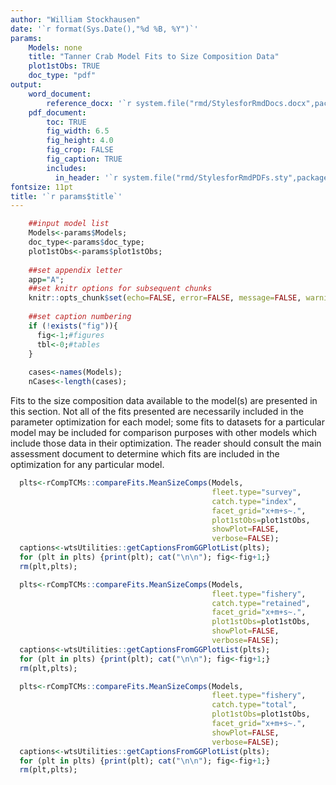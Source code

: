 ```yaml
---
author: "William Stockhausen"
date: '`r format(Sys.Date(),"%d %B, %Y")`'
params: 
    Models: none
    title: "Tanner Crab Model Fits to Size Composition Data" 
    plot1stObs: TRUE
    doc_type: "pdf"
output: 
    word_document: 
        reference_docx: '`r system.file("rmd/StylesforRmdDocs.docx",package="wtsUtilities")`'
    pdf_document: 
        toc: TRUE
        fig_width: 6.5
        fig_height: 4.0
        fig_crop: FALSE
        fig_caption: TRUE
        includes:
          in_header: '`r system.file("rmd/StylesforRmdPDFs.sty",package="wtsUtilities")`'
fontsize: 11pt
title: '`r params$title`'
---
```


```r
    ##input model list
    Models<-params$Models;
    doc_type<-params$doc_type;
    plot1stObs<-params$plot1stObs;
    
    ##set appendix letter
    app="A";
    ##set knitr options for subsequent chunks
    knitr::opts_chunk$set(echo=FALSE, error=FALSE, message=FALSE, warning=FALSE, concordance=TRUE, fig.width=6.5, fig.height=7.0, dpi=300)
    
    ##set caption numbering
    if (!exists("fig")){
      fig<-1;#figures
      tbl<-0;#tables
    }
    
    cases<-names(Models);
    nCases<-length(cases);
```

\section{Model fits to size composition data}
Fits to the size composition data available to the model(s) are presented in this section. Not all of the fits presented are necessarily included in the parameter optimization for each model; some fits to datasets for a particular model may be included for comparison purposes with other models which include those data in their optimization. The reader should consult the main assessment document to determine which fits are included in the optimization for any particular model.

\section{Mean survey size compositions}

```r
  plts<-rCompTCMs::compareFits.MeanSizeComps(Models,
                                             fleet.type="survey",
                                             catch.type="index",
                                             facet_grid="x+m+s~.",
                                             plot1stObs=plot1stObs,
                                             showPlot=FALSE,
                                             verbose=FALSE);
  captions<-wtsUtilities::getCaptionsFromGGPlotList(plts);
  for (plt in plts) {print(plt); cat("\n\n"); fig<-fig+1;}
  rm(plt,plts);
```

\FloatBarrier

\section{Fishery retained catch mean size compositions}

```r
  plts<-rCompTCMs::compareFits.MeanSizeComps(Models,
                                             fleet.type="fishery",
                                             catch.type="retained",
                                             facet_grid="x+m+s~.",
                                             plot1stObs=plot1stObs,
                                             showPlot=FALSE,
                                             verbose=FALSE);
  captions<-wtsUtilities::getCaptionsFromGGPlotList(plts);
  for (plt in plts) {print(plt); cat("\n\n"); fig<-fig+1;}
  rm(plt,plts);
```

\FloatBarrier

\clearpage

\section{Fishery total catch mean size compositions}

```r
  plts<-rCompTCMs::compareFits.MeanSizeComps(Models,
                                             fleet.type="fishery",
                                             catch.type="total",
                                             plot1stObs=plot1stObs,
                                             facet_grid="x+m+s~.",
                                             showPlot=FALSE,
                                             verbose=FALSE);
  captions<-wtsUtilities::getCaptionsFromGGPlotList(plts);
  for (plt in plts) {print(plt); cat("\n\n"); fig<-fig+1;}
  rm(plt,plts);
```

\begin{landscape}

\section{Survey size composition residuals}

```r
  mdfr<-rCompTCMs::extractFits.ZScores.PrNatZ(Models,
                                              fleet.type="survey",
                                              catch.type="index",
                                              residuals.type='pearsons',
                                              verbose=FALSE);
  #idx<-(mdfr$x=="male")&(mdfr$m=="immature");
  idx<-(mdfr$x=="male");
  plts<-rCompTCMs::compareFits.ZScores.PrNatZ(mdfr=mdfr[idx,],
                                              fleet.type="survey",
                                              catch.type="index",
                                              residuals.type='pearsons',
                                              showPlot=FALSE,verbose=FALSE);
  captions<-wtsUtilities::getCaptionsFromGGPlotList(plts);
  for (plt in plts) {print(plt); fig<-fig+1;}
```

```r
  # mdfr<-rCompTCMs::extractFits.ZScores.PrNatZ(Models,
  #                                             fleet.type="survey",
  #                                             catch.type="index",
  #                                             residuals.type='pearsons',
  #                                             verbose=FALSE);
  # idx<-(mdfr$x=="male")&(mdfr$m=="mature");
  # plts<-rCompTCMs::compareFits.ZScores.PrNatZ(mdfr=mdfr[idx,],
  #                                             fleet.type="survey",
  #                                             catch.type="index",
  #                                             residuals.type='pearsons',
  #                                             showPlot=FALSE,
  #                                             verbose=FALSE);
  # captions<-wtsUtilities::getCaptionsFromGGPlotList(plts);
  # for (plt in plts) {print(plt); fig<-fig+1;}
```

```r
  mdfr<-rCompTCMs::extractFits.ZScores.PrNatZ(Models,
                                              fleet.type="survey",
                                              catch.type="index",
                                              residuals.type='pearsons',
                                              verbose=FALSE);
  #idx<-(mdfr$x=="female")&(mdfr$m=="immature");
  idx<-(mdfr$x=="female");
  plts<-rCompTCMs::compareFits.ZScores.PrNatZ(mdfr=mdfr[idx,],
                                              fleet.type="survey",
                                              catch.type="index",
                                              residuals.type='pearsons',
                                              showPlot=FALSE,
                                              verbose=FALSE);
  captions<-wtsUtilities::getCaptionsFromGGPlotList(plts);
for (plt in plts) {print(plt); fig<-fig+1;}
```

```r
  # mdfr<-rCompTCMs::extractFits.ZScores.PrNatZ(Models,
  #                                             fleet.type="survey",
  #                                             catch.type="index",
  #                                             residuals.type='pearsons',
  #                                             verbose=FALSE);
  # idx<-(mdfr$x=="female")&(mdfr$m=="mature");
  # plts<-rCompTCMs::compareFits.ZScores.PrNatZ(mdfr=mdfr[idx,],
  #                                             fleet.type="survey",
  #                                             catch.type="index",
  #                                             residuals.type='pearsons',
  #                                             showPlot=FALSE,
  #                                             verbose=FALSE);
  # captions<-wtsUtilities::getCaptionsFromGGPlotList(plts);
  # for (plt in plts) {print(plt); fig<-fig+1;}
```

\section{Effective Ns for survey size compositions}

```r
  plts<-rCompTCMs::compareFits.EffectiveNs(Models,
                                           fleet.type="survey",
                                           category="index",
                                           showPlot=FALSE,
                                           verbose=FALSE)
  captions<-wtsUtilities::getCaptionsFromGGPlotList(plts);
  for (i in 1:length(captions)) {captions[i]<-paste0("Input and effective sample sizes from retained catch size compositions from the ",captions[i],".");}
  for (plt in plts) {print(plt); fig<-fig+1;}
```

\section{Fishery retained catch size composition residuals}

```r
  plts<-rCompTCMs::compareFits.ZScores.PrNatZ(Models,
                                              fleet.type="fishery",
                                              catch.type="retained",
                                              residuals.type='pearsons',
                                              showPlot=FALSE,
                                              verbose=FALSE);
  captions<-wtsUtilities::getCaptionsFromGGPlotList(plts);
  for (plt in plts) {print(plt); fig<-fig+1;}
  rm(plt,plts);
```

\section{Effective Ns for retained catch size compositions}

```r
  plts<-rCompTCMs::compareFits.EffectiveNs(Models,
                                           fleet.type="fishery",
                                           category="retained",
                                           showPlot=FALSE,
                                           verbose=FALSE)
  captions<-wtsUtilities::getCaptionsFromGGPlotList(plts);
  for (i in 1:length(captions)) {captions[i]<-paste0("Input and effective sample sizes from retained catch size compositions from the ",captions[i]," fishery.");}
  for (plt in plts) {print(plt); fig<-fig+1;}
```

\section{Fishery total catch size composition residuals}

```r
  plts<-rCompTCMs::compareFits.ZScores.PrNatZ(Models,
                                              fleet.type="fishery",
                                              catch.type="total",
                                              residuals.type='pearsons',
                                              showPlot=FALSE,
                                              verbose=FALSE);
  captions<-wtsUtilities::getCaptionsFromGGPlotList(plts);
  for (plt in plts) {print(plt); fig<-fig+1;}
  rm(plt,plts);
```

\section{Effective Ns for total catch size compositions}

```r
  plts<-rCompTCMs::compareFits.EffectiveNs(Models,
                                           fleet.type="fishery",
                                           category="total",
                                           showPlot=FALSE,
                                           verbose=FALSE)
  captions<-wtsUtilities::getCaptionsFromGGPlotList(plts);
  for (i in 1:length(captions)) {captions[i]<-paste0("Input and effective sample sizes from total catch size compositions from the ",captions[i]," fishery.");}
  for (plt in plts) {print(plt); fig<-fig+1;}
```

\end{landscape}
